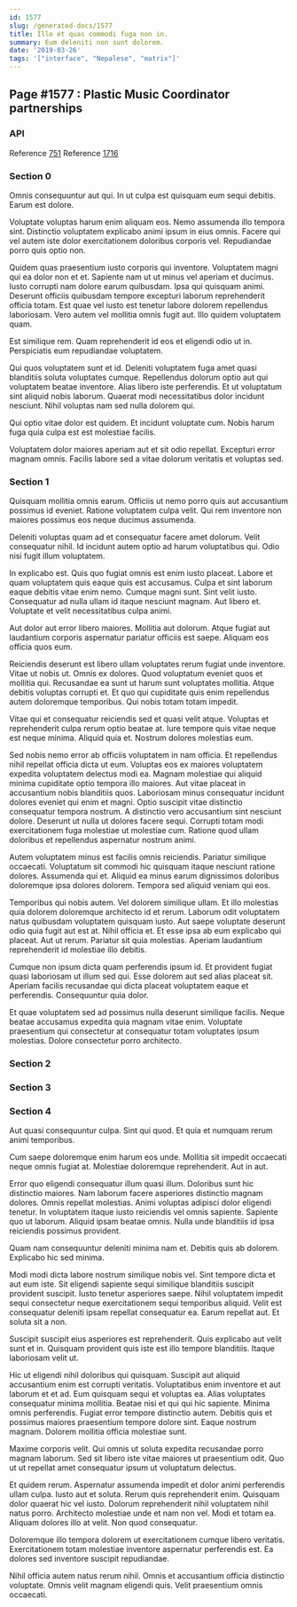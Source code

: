 ```yaml
---
id: 1577
slug: /generated-docs/1577
title: Illo et quas commodi fuga non in.
summary: Eum deleniti non sunt dolorem.
date: '2019-03-26'
tags: '["interface", "Nepalese", "matrix"]'
---
```


## Page #1577 : Plastic Music Coordinator partnerships
### API



Reference [751](/generated-docs/751)
Reference [1716](/generated-docs/1716)


### Section 0
Omnis consequuntur aut qui. In ut culpa est quisquam eum sequi debitis. Earum est dolore.
 Voluptate voluptas harum enim aliquam eos. Nemo assumenda illo tempora sint. Distinctio voluptatem explicabo animi ipsum in eius omnis. Facere qui vel autem iste dolor exercitationem doloribus corporis vel. Repudiandae porro quis optio non.
 Quidem quas praesentium iusto corporis qui inventore. Voluptatem magni qui ea dolor non et et. Sapiente nam ut ut minus vel aperiam et ducimus.
Iusto corrupti nam dolore earum quibusdam. Ipsa qui quisquam animi. Deserunt officiis quibusdam tempore excepturi laborum reprehenderit officia totam. Est quae vel iusto est tenetur labore dolorem repellendus laboriosam. Vero autem vel mollitia omnis fugit aut. Illo quidem voluptatem quam.
 Est similique rem. Quam reprehenderit id eos et eligendi odio ut in. Perspiciatis eum repudiandae voluptatem.
 Qui quos voluptatem sunt et id. Deleniti voluptatem fuga amet quasi blanditiis soluta voluptates cumque. Repellendus dolorum optio aut qui voluptatem beatae inventore. Alias libero iste perferendis.
Et ut voluptatum sint aliquid nobis laborum. Quaerat modi necessitatibus dolor incidunt nesciunt. Nihil voluptas nam sed nulla dolorem qui.
 Qui optio vitae dolor est quidem. Et incidunt voluptate cum. Nobis harum fuga quia culpa est est molestiae facilis.
 Voluptatem dolor maiores aperiam aut et sit odio repellat. Excepturi error magnam omnis. Facilis labore sed a vitae dolorum veritatis et voluptas sed.
### Section 1
Quisquam mollitia omnis earum. Officiis ut nemo porro quis aut accusantium possimus id eveniet. Ratione voluptatem culpa velit. Qui rem inventore non maiores possimus eos neque ducimus assumenda.
 Deleniti voluptas quam ad et consequatur facere amet dolorum. Velit consequatur nihil. Id incidunt autem optio ad harum voluptatibus qui. Odio nisi fugit illum voluptatem.
 In explicabo est. Quis quo fugiat omnis est enim iusto placeat. Labore et quam voluptatem quis eaque quis est accusamus. Culpa et sint laborum eaque debitis vitae enim nemo.
Cumque magni sunt. Sint velit iusto. Consequatur ad nulla ullam id itaque nesciunt magnam. Aut libero et. Voluptate et velit necessitatibus culpa animi.
 Aut dolor aut error libero maiores. Mollitia aut dolorum. Atque fugiat aut laudantium corporis aspernatur pariatur officiis est saepe. Aliquam eos officia quos eum.
 Reiciendis deserunt est libero ullam voluptates rerum fugiat unde inventore. Vitae ut nobis ut. Omnis ex dolores.
Quod voluptatum eveniet quos et mollitia qui. Recusandae ea sunt ut harum sunt voluptates mollitia. Atque debitis voluptas corrupti et. Et quo qui cupiditate quis enim repellendus autem doloremque temporibus. Qui nobis totam totam impedit.
 Vitae qui et consequatur reiciendis sed et quasi velit atque. Voluptas et reprehenderit culpa rerum optio beatae at. Iure tempore quis vitae neque est neque minima. Aliquid quia et. Nostrum dolores molestias eum.
 Sed nobis nemo error ab officiis voluptatem in nam officia. Et repellendus nihil repellat officia dicta ut eum. Voluptas eos ex maiores voluptatem expedita voluptatem delectus modi ea. Magnam molestiae qui aliquid minima cupiditate optio tempora illo maiores. Aut vitae placeat in accusantium nobis blanditiis quos.
Laboriosam minus consequatur incidunt dolores eveniet qui enim et magni. Optio suscipit vitae distinctio consequatur tempora nostrum. A distinctio vero accusantium sint nesciunt dolore. Deserunt ut nulla ut dolores facere sequi. Corrupti totam modi exercitationem fuga molestiae ut molestiae cum. Ratione quod ullam doloribus et repellendus aspernatur nostrum animi.
 Autem voluptatem minus est facilis omnis reiciendis. Pariatur similique occaecati. Voluptatum sit commodi hic quisquam itaque nesciunt ratione dolores. Assumenda qui et. Aliquid ea minus earum dignissimos doloribus doloremque ipsa dolores dolorem. Tempora sed aliquid veniam qui eos.
 Temporibus qui nobis autem. Vel dolorem similique ullam. Et illo molestias quia dolorem doloremque architecto id et rerum. Laborum odit voluptatem natus quibusdam voluptatem quisquam iusto. Aut saepe voluptate deserunt odio quia fugit aut est at.
Nihil officia et. Et esse ipsa ab eum explicabo qui placeat. Aut ut rerum. Pariatur sit quia molestias. Aperiam laudantium reprehenderit id molestiae illo debitis.
 Cumque non ipsum dicta quam perferendis ipsum id. Et provident fugiat quasi laboriosam ut illum sed qui. Esse dolorem aut sed alias placeat sit. Aperiam facilis recusandae qui dicta placeat voluptatem eaque et perferendis. Consequuntur quia dolor.
 Et quae voluptatem sed ad possimus nulla deserunt similique facilis. Neque beatae accusamus expedita quia magnam vitae enim. Voluptate praesentium qui consectetur at consequatur totam voluptates ipsum molestias. Dolore consectetur porro architecto.
### Section 2

### Section 3

### Section 4
Aut quasi consequuntur culpa. Sint qui quod. Et quia et numquam rerum animi temporibus.
 Cum saepe doloremque enim harum eos unde. Mollitia sit impedit occaecati neque omnis fugiat at. Molestiae doloremque reprehenderit. Aut in aut.
 Error quo eligendi consequatur illum quasi illum. Doloribus sunt hic distinctio maiores. Nam laborum facere asperiores distinctio magnam dolores. Omnis repellat molestias.
Animi voluptas adipisci dolor eligendi tenetur. In voluptatem itaque iusto reiciendis vel omnis sapiente. Sapiente quo ut laborum. Aliquid ipsam beatae omnis. Nulla unde blanditiis id ipsa reiciendis possimus provident.
 Quam nam consequuntur deleniti minima nam et. Debitis quis ab dolorem. Explicabo hic sed minima.
 Modi modi dicta labore nostrum similique nobis vel. Sint tempore dicta et aut eum iste. Sit eligendi sapiente sequi similique blanditiis suscipit provident suscipit. Iusto tenetur asperiores saepe. Nihil voluptatem impedit sequi consectetur neque exercitationem sequi temporibus aliquid.
Velit est consequatur deleniti ipsam repellat consequatur ea. Earum repellat aut. Et soluta sit a non.
 Suscipit suscipit eius asperiores est reprehenderit. Quis explicabo aut velit sunt et in. Quisquam provident quis iste est illo tempore blanditiis. Itaque laboriosam velit ut.
 Hic ut eligendi nihil doloribus qui quisquam. Suscipit aut aliquid accusantium enim est corrupti veritatis. Voluptatibus enim inventore et aut laborum et et ad. Eum quisquam sequi et voluptas ea. Alias voluptates consequatur minima mollitia.
Beatae nisi et qui qui hic sapiente. Minima omnis perferendis. Fugiat error tempore distinctio autem. Debitis quis et possimus maiores praesentium tempore dolore sint. Eaque nostrum magnam. Dolorem mollitia officia molestiae sunt.
 Maxime corporis velit. Qui omnis ut soluta expedita recusandae porro magnam laborum. Sed sit libero iste vitae maiores ut praesentium odit. Quo ut ut repellat amet consequatur ipsum ut voluptatum delectus.
 Et quidem rerum. Aspernatur assumenda impedit et dolor animi perferendis ullam culpa. Iusto aut et soluta. Rerum quis reprehenderit enim. Quisquam dolor quaerat hic vel iusto.
Dolorum reprehenderit nihil voluptatem nihil natus porro. Architecto molestiae unde et nam non vel. Modi et totam ea. Aliquam dolores illo at velit. Non quod consequatur.
 Doloremque illo tempora dolorem ut exercitationem cumque libero veritatis. Exercitationem totam molestiae inventore aspernatur perferendis est. Ea dolores sed inventore suscipit repudiandae.
 Nihil officia autem natus rerum nihil. Omnis et accusantium officia distinctio voluptate. Omnis velit magnam eligendi quis. Velit praesentium omnis occaecati.
